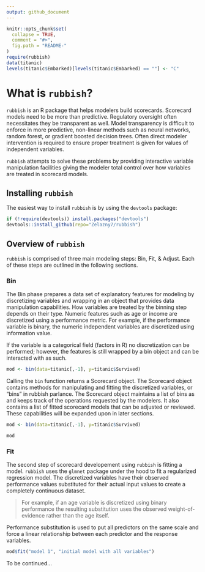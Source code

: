 ```yaml
---
output: github_document
---
```


<!-- README.md is generated from README.Rmd. Please edit that file -->

```r
knitr::opts_chunk$set(
  collapse = TRUE,
  comment = "#>",
  fig.path = "README-"
)
require(rubbish)
data(titanic)
levels(titanic$Embarked)[levels(titanic$Embarked) == ""] <- "C"
```

# What is `rubbish`?

`rubbish` is an R package that helps modelers build scorecards. Scorecard models
need to be more than predictive. Regulatory oversight often necessitates they be
transparent as well. Model transparency is difficult to enforce in more
predictive, non-linear methods such as neural networks, random forest, or
gradient boosted decision trees. Often direct modeler intervention is required
to ensure proper treatment is given for values of independent variables.

`rubbish` attempts to solve these problems by providing interactive variable
manipulation facilities giving the modeler total control over how variables
are treated in scorecard models.

## Installing `rubbish`

The easiest way to install `rubbish` is by using the `devtools` package:

```r
if (!require(devtools)) install.packages("devtools")
devtools::install_github(repo="Zelazny7/rubbish")
```

## Overview of `rubbish`

`rubbish` is comprised of three main modeling steps: Bin, Fit, & Adjust. Each of
these steps are outlined in the following sections.

### Bin

The Bin phase prepares a data set of explanatory features for modeling by
discretizing variables and wrapping in an object that provides data manipulation
capabilities. How variables are treated by the binning step depends on their
type. Numeric features such as age or income are discretized using a performance
metric. For example, if the performance variable is binary, the numeric
independent variables are discretized using information value.

If the variable is a categorical field (factors in R) no discretization can be 
performed; however, the features is still wrapped by a bin object and can be 
interacted with as such.

```r
mod <- bin(data=titanic[,-1], y=titanic$Survived)
```

Calling the `bin` function returns a Scorecard object. The Scorecard object
contains methods for manipulating and fitting the discretized variables, or
"bins" in rubbish parlance. The Scorecard object maintains a list of bins as and
keeps track of the operations requested by the modelers. It also contains a list
of fitted scorecard models that can be adjusted or reviewed. These capabilities
will be expanded upon in later sections.

```r
mod <- bin(data=titanic[,-1], y=titanic$Survived)
```

```r
mod
```


### Fit

The second step of scorecard developement using `rubbish` is fitting a model.
`rubbish` uses the `glmnet` package under the hood to fit a regularized
regression model. The discretized variables have their observed performance
values substituted for their actual input values to create a completely 
continuous dataset.

> For example, if an age variable is discretized using binary performance the 
> resulting substitution uses the observed weight-of-evidence rather than the 
> age itself.

Performance substitution is used to put all predictors on the same scale and 
force a linear relationship between each predictor and the response variables.

```r
mod$fit("model 1", "initial model with all variables")
```

To be continued...


